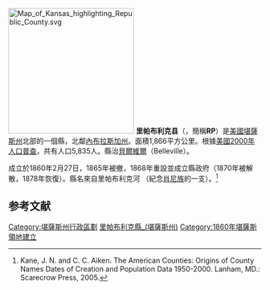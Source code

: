 {{noteTA
|T=zh-hans:里帕布利克县 (堪萨斯州);zh-hk:里帕布利克縣 (堪薩斯州);zh-tw:里帕布利克郡 (堪薩斯州);
|1=zh-hans:县;zh-hk:縣;zh-tw:郡;
}}

[[File:Map_of_Kansas_highlighting_Republic_County.svg|250px]]
'''里帕布利克县'''（{{lang-en|Republic County}}，簡稱'''RP'''）是[[美國|美國]][[堪薩斯州|堪薩斯州]]北部的一個縣，北鄰[[內布拉斯加州|內布拉斯加州]]。面積1,866平方公里。根據[[美國2000年人口普查|美國2000年人口普查]]，共有人口5,835人。縣治[[貝爾維爾_(堪薩斯州)|貝爾維爾]]（Belleville）。

成立於1860年2月27日，1865年被撤，1868年重設並成立縣政府（1870年被解散，1878年恢復）。縣名來自里帕布利克河 （紀念[[肖尼族|肖尼族]]的一支）。<ref>Kane, J. N. and C. C. Aiken. The American Counties: Origins of County Names Dates of Creation and Population Data 1950-2000. Lanham, MD.: Scarecrow Press, 2005.</ref>

==参考文献==
{{Reflist}}

{{coord|display=title}}
{{里帕布利克縣 (堪薩斯州)}}
{{normdaten}}
{{DEFAULTSORT:Republic County}}
[[Category:堪薩斯州行政區劃|Category:堪薩斯州行政區劃]]
[[Category:里帕布利克縣_(堪薩斯州)|]]
[[Category:1860年堪薩斯領地建立|Category:1860年堪薩斯領地建立]]
{{kansas-stub}}